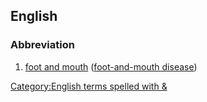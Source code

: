 ==English==
{{wikipedia}}
===Abbreviation===
{{infl|en|abbreviation}}

# [[foot and mouth]] ([[foot-and-mouth disease]])

[[Category:English terms spelled with &]]